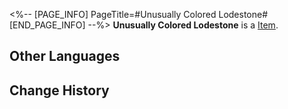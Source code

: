 <%-- [PAGE_INFO]
PageTitle=#Unusually Colored Lodestone#
[END_PAGE_INFO] --%>
{{Item Infobox
|title       = Unusually Colored Lodestone
|id          = 140366
|image       = Item Unusually Colored Lodestone.png
|type        = 
|invCategory = Missions
|rarity      = 3
|effect      = 
|description = A lodestone dropped from an unknown source. Life hack: You can use a lodestone to move metal objects on the other side of a piece of cardboard.
}}
'''Unusually Colored Lodestone''' is a [[Item]].

==Other Languages==
{{Other Languages
|en   = Unusually Colored Lodestone
|zhs  = 异色的磁铁石
|zht  = 異色的磁鐵石
|ja   = 珍しい色の磁鉄鉱
|ko   = 특이한 색의 자철석
|es   = Piedra magnética de color inusual
|fr   = Pierre aimantée de couleur étrange
|ru   = Магнитный камень необычного цвета
|th   = หินแม่เหล็กสีสันแปลกตา
|vi   = Đá Nam Châm Màu Sắc Kỳ Lạ
|de   = Ungewöhnlich gefärbter Magnetstein
|id   = Batu Magnet Berwarna Aneh
|pt   = Magnetita de Cor Estranha
}}

==Change History==
{{Change History|2.0}}